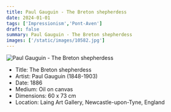 ```yaml
---
title: Paul Gauguin - The Breton shepherdess
date: 2024-01-01
tags: ['Impressionism','Pont-Aven']
draft: false
summary: Paul Gauguin - The Breton shepherdess
images: ['/static/images/10582.jpg']
---
```


![Paul Gauguin - The Breton shepherdess](/static/images/10582.jpg)

* Title: The Breton shepherdess
* Artist: Paul Gauguin (1848-1903)
* Date: 1886
* Medium: Oil on canvas
* Dimensions: 60 x 73 cm
* Location: Laing Art Gallery, Newcastle-upon-Tyne, England


